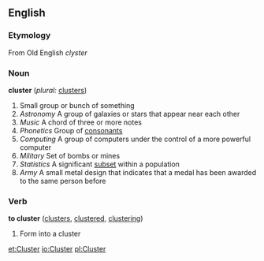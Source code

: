 ==English==

===Etymology===
From Old English ''clyster''

===Noun===
'''cluster'''  (''plural:'' [[clusters]])
# Small group or bunch of something 
# ''Astronomy'' A group of galaxies or stars that appear near each other
# ''Music'' A chord of three or more notes
# ''Phonetics'' Group of [[consonant|consonants]]
# ''Computing'' A group of computers under the control of a more powerful computer
# ''Military'' Set of bombs or mines
# ''Statistics'' A significant [[subset]] within a population
# ''Army'' A small metal design that indicates that a medal has been awarded to the same person before

===Verb===
'''to cluster'''  ([[clusters]], [[clustered]], [[clustering]])
# Form into a cluster

[[et:Cluster]]
[[io:Cluster]]
[[pl:Cluster]]